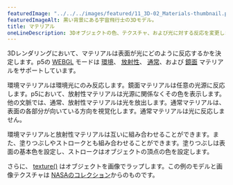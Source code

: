 ---
featuredImage: "../../../images/featured/11_3D-02_Materials-thumbnail.png"
featuredImageAlt: 黒い背景にある宇宙飛行士の3Dモデル。
title: マテリアル
oneLineDescription: 3Dオブジェクトの色、テクスチャ、および光に対する反応を変更します。
---

3Dレンダリングにおいて、マテリアルは表面が光にどのように反応するかを決定します。p5の
<a href="/reference/p5/WEBGL" target="_blank">WEBGL</a>
モードは
<a href="/reference/p5/ambientMaterial" target="_blank">環境</a>、
<a href="/reference/p5/emissiveMaterial" target="_blank">放射性</a>、
<a href="/reference/p5/normalMaterial" target="_blank">通常</a>、および
<a href="/reference/p5/specularMaterial" target="_blank">鏡面</a>
マテリアルをサポートしています。

環境マテリアルは環境光にのみ反応します。鏡面マテリアルは任意の光源に反応します。p5において、放射性マテリアルは光源に関係なくその色を表示します。他の文脈では、通常、放射性マテリアルは光を放出します。通常マテリアルは、表面の各部分が向いている方向を視覚化します。通常マテリアルは光に反応しません。

環境マテリアルと放射性マテリアルは互いに組み合わせることができます。また、塗りつぶしやストロークとも組み合わせることができます。塗りつぶしは表面の基本色を設定し、ストロークはオブジェクトの頂点の色を設定します。

さらに、
<a href="/reference/p5/texture" target="_blank">texture()</a>
はオブジェクトを画像でラップします。この例のモデルと画像テクスチャは
<a href="https://nasa3d.arc.nasa.gov" target="_blank">NASAのコレクション</a>からのものです。